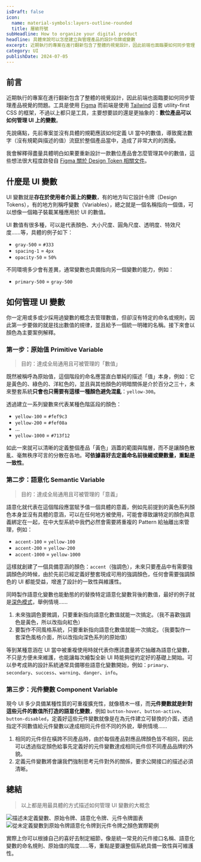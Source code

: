 ```yaml
---
isDraft: false
icon:
  name: material-symbols:layers-outline-rounded
  title: 層級符號
subHeadline: How to organize your digital product
headline: 具體來說可以怎麼建立與管理產品的設計令牌或變數
excerpt: 近期執行的專案在進行翻新包含了整體的視覺設計，因此前端也面臨要如何同步管理產品視覺的問題。先說痛點，先前專案並沒有具體的規範應該如何定義 UI 當中的數值，導致魔法數字（沒有規範與描述的值）流竄於整個產品當中，造成了非常大的的困擾。我會解釋得盡量具體明白如果要重新設計一款數位產品會怎麼管理其中的數值。
category: UI
publishDate: 2024-07-05
---
```


## 前言

近期執行的專案在進行翻新包含了整體的視覺設計，因此前端也面臨要如何同步管理產品視覺的問題。工具是使用 [Figma](https://www.figma.com/design/) 而前端是使用 [Tailwind](https://tailwindcss.com/) 這套 utility-first CSS 的框架，不過以上都只是工具，主要想要談的還是更抽象的：**數位產品可以如何管理 UI 上的變數**。

先說痛點，先前專案並沒有具體的規範應該如何定義 UI 當中的數值，導致魔法數字（沒有規範與描述的值）流竄於整個產品當中，造成了非常大的的困擾。

我會解釋得盡量具體明白如果要重新設計一款數位產品會怎麼管理其中的數值，這些想法很大程度啟發自 [Figma 關於 Design Token 相關文件](https://help.figma.com/hc/en-us/articles/18490793776023-Update-1-Tokens-variables-and-styles)。

## 什麼是 UI 變數

UI 變數就是**存在於使用者介面上的變數**，有的地方叫它設計令牌（Design Tokens），有的地方則稱呼變數（Variables），總之就是一個名稱指向一個值，可以想像一個箱子裝載某種應用於 UI 的數值。

UI 數值有很多種，可以是代表顏色、大小尺度、圓角尺度、透明度、特效尺度……等，具體的例子如下：

- `gray-500` = `#333`
- `spacing-1` = `4px`
- `opacity-50` = `50%`

不同環境多少會有差異，通常變數也具備指向另一個變數的能力，例如：

- `primary-500` = `gray-500`

## 如何管理 UI 變數

你一定用或多或少採用過變數的概念去管理數值，但卻沒有特定的命名或規則，因此第一步要做的就是找出數值的規律，並且給予一個統一明確的名稱。接下來會以顏色為主要案例解釋。

### 第一步：原始值 Primitive Variable

> 目的：達成全局通用且可被管理的「數值」

既然被稱呼為原始值，這個階段的命名應當直白單純的描述「值」本身，例如：它是黃色的、綠色的、洋紅色的，並且與其他顏色的明暗關係是介於百分之三十，未來整套系統**只會也只需要有這樣一種顏色避免混亂**：`yellow-300`。

透過建立一系列變數來代表某種色階區段的顏色：

- `yellow-100` = `#fef9c3`
- `yellow-200` = `#fef08a`
- ...
- `yellow-1000` = `#713f12`

如此一來就可以清晰的定義整個產品「黃色」涵蓋的範圍與階層，而不是讓顏色散亂、毫無秩序可言的分散在各地。**可依據喜好去定義命名前後綴或變數量，重點是一致性**。

### 第二步：語意化 Semantic Variable

> 目的：達成全局通用且可被管理的「意義」

語意化就代表在這個階段應當賦予值一個具體的意義，例如先前提到的黃色系列顏色本身並沒有具體的意涵，可以在任何地方被使用，可能會導致讓特定的顏色與意義綁定在一起，在中大型系統中我們必然會需要將重複的 Pattern 給抽離出來管理，例如：

- `accent-100` = `yellow-100`
- `accent-200` = `yellow-200`
- `accent-1000` = `yellow-1000`

這樣就創建了一個具備意涵的顏色：`accent`（強調色），未來只要產品中有需要強調顏色的時候，由於先前已經定義好整套現成可用的強調顏色，任何會需要強調顏色的 UI 都能受益，增進了設計的一致性與維護性。

同時製作語意化變數也能動態的的替換特定語意化變數背後的數值，最好的例子就是[深色模式](https://www.webdong.dev/post/build-theme-the-right-way/)，舉例情境……

1. 未來強調色要微調，只要重新指向語意化數值就能一次搞定。（我不喜歡強調色是黃色，所以改指向紅色）
2. 要製作不同風格系統，只要重新指向語意化數值就能一次搞定。（我要製作一套深色風格介面，所以改指向深色系列的原始值）

等到某種意涵在 UI 當中被重複使用時就代表你應該盡量將它抽離為語意化變數，不只是方便未來維護，也能讓每次繪製全新 UI 時能夠從約定好的基礎上開始。可以參考成熟的設計系統通常具備哪些語意化變數開始，例如：`primary`、`secondary`、`success`、`warning`、`danger`、`info`。

### 第三步：元件變數 Component Variable

現今 UI 多少具備某種性質的可重複擴充性，就像積木一樣，而**元件變數就是針對這些元件的數值所打造的語意化變數**，例如 `button-hover`、`button-active`、`button-disabled`，定義好這些元件變數就像是在為元件建立可替換的介面，透過指定不同數值給元件變數以達成相同元件但不同的外貌，舉例情境……

1. 相同的元件但在橫跨不同產品時，由於每個產品對應品牌顏色皆不相同，因此可以透過指定顏色給事先定義好的元件變數達成相同元件但不同產品品牌的外貌。
2. 定義元件變數將會讓我們強制思考元件對外的關係，要求公開接口的描述必須清晰。

## 總結

> 以上都是用最具體的方式描述如何管理 UI 變數的大概念

![描述未定義變數、原始令牌、語意化令牌、元件令牌圖表](./product-token.webp)
![從未定義變數到原始令牌語意化令牌到元件令牌之顏色實際範例](./product-token-2.webp)

實際上你可以根據自己的喜好去制定細節，像是統一常見的元件接口名稱、語意化變數的命名規則、原始值的階度……等，重點是要讓整個系統具備一致性與可維護性。
